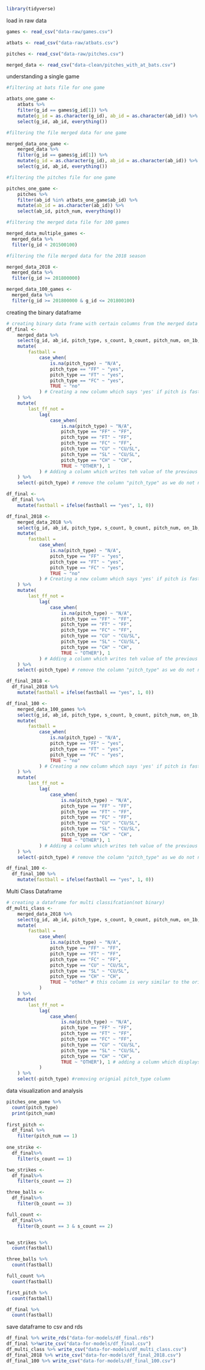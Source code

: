 
```r
library(tidyverse)
```

load in raw data

```r
games <- read_csv("data-raw/games.csv")

atbats <- read_csv("data-raw/atbats.csv")

pitches <- read_csv("data-raw/pitches.csv")

merged_data <- read_csv("data-clean/pitches_with_at_bats.csv")
```

understanding a single game

```r
#filtering at bats file for one game

atbats_one_game <- 
	atbats %>% 
	filter(g_id == games$g_id[1]) %>% 
	mutate(g_id = as.character(g_id), ab_id = as.character(ab_id)) %>% 
	select(g_id, ab_id, everything())

#filtering the file merged data for one game

merged_data_one_game <- 
	merged_data %>% 
	filter(g_id == games$g_id[1]) %>% 
	mutate(g_id = as.character(g_id), ab_id = as.character(ab_id)) %>% 
	select(g_id, ab_id, everything())

#filtering the pitches file for one game

pitches_one_game <- 
	pitches %>% 
	filter(ab_id %in% atbats_one_game$ab_id) %>% 
	mutate(ab_id = as.character(ab_id)) %>% 
	select(ab_id, pitch_num, everything())

#filtering the merged data file for 100 games 

merged_data_multiple_games <-
  merged_data %>%
  filter(g_id < 201500100)

#filtering the file merged data for the 2018 season

merged_data_2018 <-
  merged_data %>%
  filter(g_id >= 201800000)

merged_data_100_games <-
  merged_data %>%
  filter(g_id >= 201800000 & g_id <= 201800100)

```

creating the binary dataframe 

```r

# creating binary data frame with certain columns from the merged data file
df_final <-
	merged_data %>% 
	select(g_id, ab_id, pitch_type, s_count, b_count, pitch_num, on_1b, on_2b, on_3b, pitcher_id, stand, p_throws) %>% 
	mutate(
		fastball = 
			case_when(
				is.na(pitch_type) ~ "N/A",
				pitch_type == "FF" ~ "yes",
				pitch_type == "FT" ~ "yes",
				pitch_type == "FC" ~ "yes",
				TRUE ~ "no"
			) # Creating a new column which says 'yes' if pitch is fastball, 'no' if not
	) %>% 
    mutate(
    	last_ff_not = 
    		lag(
    			case_when(
    				is.na(pitch_type) ~ "N/A",
    				pitch_type == "FF" ~ "FF",
    				pitch_type == "FT" ~ "FF",
    				pitch_type == "FC" ~ "FF",
    				pitch_type == "CU" ~ "CU/SL",
    				pitch_type == "SL" ~ "CU/SL",
    				pitch_type == "CH" ~ "CH",
    				TRUE ~ "OTHER"), 1
    		) # Adding a column which writes teh value of the previous pitch
    ) %>% 
	select(-pitch_type) # remove the column "pitch_type" as we do not need it anymore

df_final <-
  df_final %>%
    mutate(fastball = ifelse(fastball == "yes", 1, 0))
```


```r
df_final_2018 <-
	merged_data_2018 %>% 
	select(g_id, ab_id, pitch_type, s_count, b_count, pitch_num, on_1b, on_2b, on_3b, pitcher_id, stand, p_throws) %>% 
	mutate(
		fastball = 
			case_when(
				is.na(pitch_type) ~ "N/A",
				pitch_type == "FF" ~ "yes",
				pitch_type == "FT" ~ "yes",
				pitch_type == "FC" ~ "yes",
				TRUE ~ "no"
			) # Creating a new column which says 'yes' if pitch is fastball, 'no' if not
	) %>% 
    mutate(
    	last_ff_not = 
    		lag(
    			case_when(
    				is.na(pitch_type) ~ "N/A",
    				pitch_type == "FF" ~ "FF",
    				pitch_type == "FT" ~ "FF",
    				pitch_type == "FC" ~ "FF",
    				pitch_type == "CU" ~ "CU/SL",
    				pitch_type == "SL" ~ "CU/SL",
    				pitch_type == "CH" ~ "CH",
    				TRUE ~ "OTHER"), 1
    		) # Adding a column which writes teh value of the previous pitch
    ) %>% 
	select(-pitch_type) # remove the column "pitch_type" as we do not need it anymore

df_final_2018 <-
  df_final_2018 %>%
    mutate(fastball = ifelse(fastball == "yes", 1, 0))
```

```r
df_final_100 <-
	merged_data_100_games %>% 
	select(g_id, ab_id, pitch_type, s_count, b_count, pitch_num, on_1b, on_2b, on_3b, pitcher_id, stand, p_throws) %>% 
	mutate(
		fastball = 
			case_when(
				is.na(pitch_type) ~ "N/A",
				pitch_type == "FF" ~ "yes",
				pitch_type == "FT" ~ "yes",
				pitch_type == "FC" ~ "yes",
				TRUE ~ "no"
			) # Creating a new column which says 'yes' if pitch is fastball, 'no' if not
	) %>% 
    mutate(
    	last_ff_not = 
    		lag(
    			case_when(
    				is.na(pitch_type) ~ "N/A",
    				pitch_type == "FF" ~ "FF",
    				pitch_type == "FT" ~ "FF",
    				pitch_type == "FC" ~ "FF",
    				pitch_type == "CU" ~ "CU/SL",
    				pitch_type == "SL" ~ "CU/SL",
    				pitch_type == "CH" ~ "CH",
    				TRUE ~ "OTHER"), 1
    		) # Adding a column which writes teh value of the previous pitch
    ) %>%
	select(-pitch_type) # remove the column "pitch_type" as we do not need it anymore

df_final_100 <-
  df_final_100 %>%
    mutate(fastball = ifelse(fastball == "yes", 1, 0))
```

Multi Class Dataframe

```r

# creating a dataframe for multi classifcation(not binary)
df_multi_class <-
	merged_data_2018 %>% 
	select(g_id, ab_id, pitch_type, s_count, b_count, pitch_num, on_1b, on_2b, on_3b, pitcher_id) %>% 
	mutate(
		fastball = 
			case_when(
				is.na(pitch_type) ~ "N/A",
				pitch_type == "FF" ~ "FF",
				pitch_type == "FT" ~ "FF",
				pitch_type == "FC" ~ "FF",
				pitch_type == "CU" ~ "CU/SL",
				pitch_type == "SL" ~ "CU/SL",
				pitch_type == "CH" ~ "CH",
				TRUE ~ "other" # this column is very similar to the original pitch_type except grouping 4 seam and 2 seam, and curve and slider
			)
	) %>% 
    mutate(
    	last_ff_not = 
    		lag(
    			case_when(
    				is.na(pitch_type) ~ "N/A",
    				pitch_type == "FF" ~ "FF",
    				pitch_type == "FT" ~ "FF",
    				pitch_type == "FC" ~ "FF",
    				pitch_type == "CU" ~ "CU/SL",
    				pitch_type == "SL" ~ "CU/SL",
    				pitch_type == "CH" ~ "CH",
    				TRUE ~ "OTHER"), 1 # adding a column which displays the previous pitch 
    		)
    ) %>% 
	select(-pitch_type) #removing orignial pitch_type column


```


data visualization and analysis

```r

pitches_one_game %>% 
  count(pitch_type)
  print(pitch_num)
  
first_pitch <-
  df_final %>% 
    filter(pitch_num == 1)
  
one_strike <-
  df_final%>% 
    filter(s_count == 1)

two_strikes <-
  df_final%>% 
    filter(s_count == 2)

three_balls <-
  df_final%>% 
    filter(b_count == 3)

full_count <-
  df_final%>% 
    filter(b_count == 3 & s_count == 2)


two_strikes %>% 
  count(fastball)

three_balls %>% 
  count(fastball)

full_count %>% 
  count(fastball)

first_pitch %>%
  count(fastball)

df_final %>%
  count(fastball)
```

save dataframe to csv and rds

```r
df_final %>% write_rds("data-for-models/df_final.rds")
df_final %>%write_csv("data-for-models/df_final.csv")
df_multi_class %>% write_csv("data-for-models/df_multi_class.csv")
df_final_2018 %>% write_csv("data-for-models/df_final_2018.csv")
df_final_100 %>% write_csv("data-for-models/df_final_100.csv")

```
